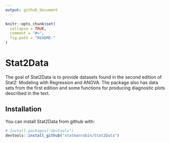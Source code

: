 ```yaml
---
output: github_document
---
```


<!-- README.md is generated from README.Rmd. Please edit that file -->

```r
knitr::opts_chunk$set(
  collapse = TRUE,
  comment = "#>",
  fig.path = "README-"
)
```

# Stat2Data

The goal of Stat2Data is to provide datasets found in the second edition of Stat2: Modeling with Regression and ANOVA.
The package also has data sets from the first edition and some functions for producing diagnostic plots described in the text. 

## Installation

You can install Stat2Data from github with:

```r
# install.packages("devtools")
devtools::install_github("statmanrobin/Stat2Data")
```

